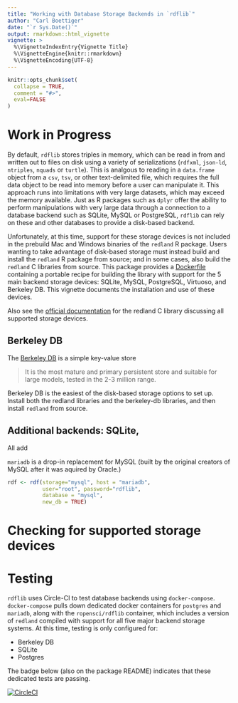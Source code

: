 ```yaml
---
title: "Working with Database Storage Backends in `rdflib`"
author: "Carl Boettiger"
date: "`r Sys.Date()`"
output: rmarkdown::html_vignette
vignette: >
  %\VignetteIndexEntry{Vignette Title}
  %\VignetteEngine{knitr::rmarkdown}
  %\VignetteEncoding{UTF-8}
---
```


```r
knitr::opts_chunk$set(
  collapse = TRUE,
  comment = "#>",
  eval=FALSE
)
```

# Work in Progress


By default, `rdflib` stores triples in memory, which can be read in from and written out to files on disk using a variety of serializations (`rdfxml`, `json-ld`, `ntriples`, `nquads` or `turtle`).  This is analgous to reading in a `data.frame` object from a `csv`, `tsv`, or other text-delimited file, which requires the full data object to be read into memory before a user can manipulate it.  This approach runs into limitations with very large datasets, which may exceed the memory available.  Just as R packages such as `dplyr` offer the ability to perform manipulations with very large data through a connection to a database backend such as SQLite, MySQL or PostgreSQL, `rdflib` can rely on these and other databases to provide a disk-based backend. 

Unfortunately, at this time, support for these storage devices is not included in the prebuild Mac and Windows binaries of the `redland` R package.  Users wanting to take advantage of disk-based storage must instead build and install the `redland` R package from source; and in some cases, also build the `redland` C libraries from source.  This package provides a [Dockerfile]() containing a portable recipe for building the library with support for the 5 main backend storage devices: SQLite, MySQL, PostgreSQL, Virtuoso, and Berkeley DB.  This vignette documents the installation and use of these devices.  

Also see the [official documentation](http://librdf.org/docs/api/redland-storage-modules.html) for the redland C library discussing all supported storage devices.  

## Berkeley DB

The [Berkeley DB](https://en.wikipedia.org/wiki/Berkeley_DB) is a simple key-value store 

> It is the most mature and primary persistent store and suitable for large models, tested in the 2-3 million range.

Berkeley DB is the easiest of the disk-based storage options to set up.  Install both the redland libraries and the berkeley-db libraries, and then install `redland` from source.  


## Additional backends: SQLite, 

All add


`mariadb` is a drop-in replacement for MySQL (built by the original creators of MySQL after it was aquired by Oracle.)  

```r
rdf <- rdf(storage="mysql", host = "mariadb", 
           user="root", password="rdflib", 
           database = "mysql",
           new_db = TRUE)
```


# Checking for supported storage devices


# Testing

`rdflib` uses Circle-CI to test database backends using `docker-compose`.  `docker-compose` pulls down dedicated docker containers for `postgres` and `mariadb`, along with the `ropensci/rdflib` container, which includes a version of `redland` compiled with support for all five major backend storage systems.  At this time, testing is only configured for:

- Berkeley DB
- SQLite
- Postgres





The badge below (also on the package README) indicates that these dedicated tests are passing.

[![CircleCI](https://circleci.com/gh/ropensci/rdflib.svg?style=svg)](https://circleci.com/gh/ropensci/rdflib)
